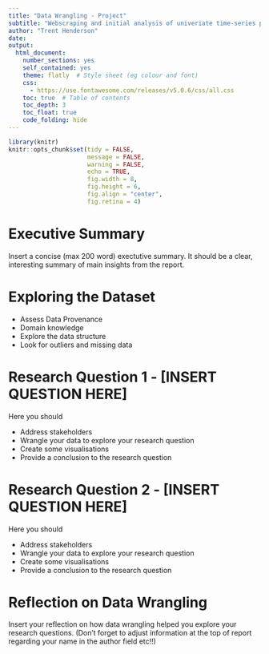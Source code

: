 ```yaml
---
title: "Data Wrangling - Project"
subtitle: "Webscraping and initial analysis of univeriate time-series problem datasets"
author: "Trent Henderson"
date: 
output:
  html_document:
    number_sections: yes
    self_contained: yes
    theme: flatly  # Style sheet (eg colour and font)
    css: 
      - https://use.fontawesome.com/releases/v5.0.6/css/all.css
    toc: true  # Table of contents
    toc_depth: 3
    toc_float: true
    code_folding: hide
---
```

<style>
h2 { /* Header 2 */
    font-size: 22px
}
</style>

<style>
h3 { /* Header 3 */
    font-size: 18px
}
</style>

```r
library(knitr)
knitr::opts_chunk$set(tidy = FALSE, 
                      message = FALSE,
                      warning = FALSE,
                      echo = TRUE, 
                      fig.width = 8,
                      fig.height = 6,
                      fig.align = "center",
                      fig.retina = 4)
```

# Executive Summary

Insert a concise (max 200 word) exectutive summary.
It should be a clear, interesting summary of main insights from the report.

# Exploring the Dataset

- Assess Data Provenance
- Domain knowledge
- Explore the data structure
- Look for outliers and missing data

# Research Question 1 - [INSERT QUESTION HERE]

Here you should

- Address stakeholders
- Wrangle your data to explore your research question
- Create some visualisations
- Provide a conclusion to the research question

# Research Question 2 - [INSERT QUESTION HERE]

Here you should

- Address stakeholders
- Wrangle your data to explore your research question
- Create some visualisations
- Provide a conclusion to the research question

# Reflection on Data Wrangling

Insert your reflection on how data wrangling helped you explore your research questions.
(Don't forget to adjust information at the top of report regarding your name in the author field etc!!)
